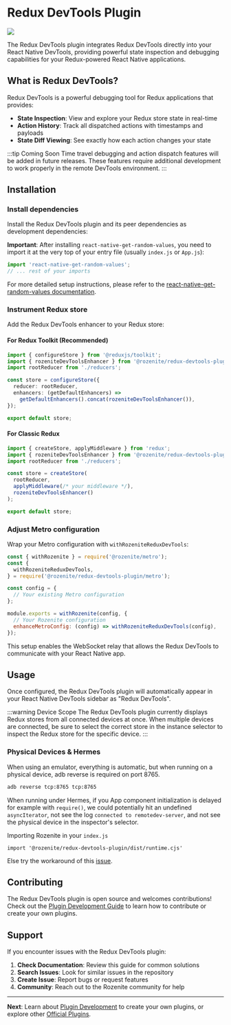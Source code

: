 
# Redux DevTools Plugin

![](/redux-devtools-plugin.png)

The Redux DevTools plugin integrates Redux DevTools directly into your React Native DevTools, providing powerful state inspection and debugging capabilities for your Redux-powered React Native applications.

## What is Redux DevTools?

Redux DevTools is a powerful debugging tool for Redux applications that provides:

- **State Inspection**: View and explore your Redux store state in real-time
- **Action History**: Track all dispatched actions with timestamps and payloads
- **State Diff Viewing**: See exactly how each action changes your state

:::tip Coming Soon
Time travel debugging and action dispatch features will be added in future releases. These features require additional development to work properly in the remote DevTools environment.
:::

## Installation

### Install dependencies

Install the Redux DevTools plugin and its peer dependencies as development dependencies:

<PackageManagerTabs command="install -D @rozenite/redux-devtools-plugin" />

<PackageManagerTabs command="install react-native-get-random-values" />

**Important**: After installing `react-native-get-random-values`, you need to import it at the very top of your entry file (usually `index.js` or `App.js`):

```javascript title="index.js"
import 'react-native-get-random-values';
// ... rest of your imports
```

For more detailed setup instructions, please refer to the [react-native-get-random-values documentation](https://github.com/LinusU/react-native-get-random-values).

### Instrument Redux store

Add the Redux DevTools enhancer to your Redux store:

#### For Redux Toolkit (Recommended)

```typescript title="store.ts"
import { configureStore } from '@reduxjs/toolkit';
import { rozeniteDevToolsEnhancer } from '@rozenite/redux-devtools-plugin';
import rootReducer from './reducers';

const store = configureStore({
  reducer: rootReducer,
  enhancers: (getDefaultEnhancers) =>
    getDefaultEnhancers().concat(rozeniteDevToolsEnhancer()),
});

export default store;
```

#### For Classic Redux

```typescript title="store.ts"
import { createStore, applyMiddleware } from 'redux';
import { rozeniteDevToolsEnhancer } from '@rozenite/redux-devtools-plugin';
import rootReducer from './reducers';

const store = createStore(
  rootReducer,
  applyMiddleware(/* your middleware */),
  rozeniteDevToolsEnhancer()
);

export default store;
```

### Adjust Metro configuration

Wrap your Metro configuration with `withRozeniteReduxDevTools`:

```javascript title="metro.config.js"
const { withRozenite } = require('@rozenite/metro');
const {
  withRozeniteReduxDevTools,
} = require('@rozenite/redux-devtools-plugin/metro');

const config = {
  // Your existing Metro configuration
};

module.exports = withRozenite(config, {
  // Your Rozenite configuration
  enhanceMetroConfig: (config) => withRozeniteReduxDevTools(config),
});
```

This setup enables the WebSocket relay that allows the Redux DevTools to communicate with your React Native app.

## Usage

Once configured, the Redux DevTools plugin will automatically appear in your React Native DevTools sidebar as "Redux DevTools".

:::warning Device Scope
The Redux DevTools plugin currently displays Redux stores from all connected devices at once. When multiple devices are connected, be sure to select the correct store in the instance selector to inspect the Redux store for the specific device.
:::

### Physical Devices & Hermes

When using an emulator, everything is automatic, but when running on a physical device, adb reverse is required on port 8765.
```sh
adb reverse tcp:8765 tcp:8765
```

When running under Hermes, if you App component initialization is delayed for example with `require()`, we could potentially hit an undefined `asyncIterator`, not see the log `connected to remotedev-server`, and not see the physical device in the inspector's selector.

Importing Rozenite in your `index.js`
```
import '@rozenite/redux-devtools-plugin/dist/runtime.cjs'
```

Else try the workaround of this [issue](https://github.com/reduxjs/redux-devtools/issues/1382#issuecomment-2093584916).

## Contributing

The Redux DevTools plugin is open source and welcomes contributions! Check out the [Plugin Development Guide](../plugin-development/plugin-development.md) to learn how to contribute or create your own plugins.

## Support

If you encounter issues with the Redux DevTools plugin:

1. **Check Documentation**: Review this guide for common solutions
2. **Search Issues**: Look for similar issues in the repository
3. **Create Issue**: Report bugs or request features
4. **Community**: Reach out to the Rozenite community for help

---

**Next**: Learn about [Plugin Development](../plugin-development/plugin-development.md) to create your own plugins, or explore other [Official Plugins](./overview.md).
